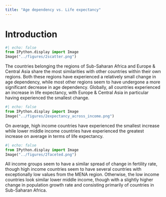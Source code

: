---
title: "Age dependency vs. Life expectancy"
---

# Introduction

```{python}
#| echo: false
from IPython.display import Image
Image("../figures/2scatter.png")
```

The countries belonging the regions of Sub-Saharan Africa and Europe & Central Asia share the most similarities with other countries within their own regions. Both these regions have experienced a relatively small change in age dependency, while most other regions seem to have undergone a more significant decrease in age dependency. Globally, all countries experienced an increase in life expectancy, with Europe & Central Asia in particular having experienced the smallest change.

```{python}
#| echo: false
from IPython.display import Image
Image("../figures/2expectancy_across_income.png")
```

On average, high income countries have experienced the smallest increase while lower middle income countries have experienced the greatest increase on average in terms of life expectancy.

```{python}
#| echo: false
from IPython.display import Image
Image("../figures/2faceted.png")
```

All income groups seem to have a similar spread of change in fertility rate, though high income countries seem to have several countries with exceptionally low values from the MENA region. Otherwise, the low income countries look similar lower middle income, though with a slightly higher change in population growth rate and consisting primarily of countries in Sub-Saharan Africa.

